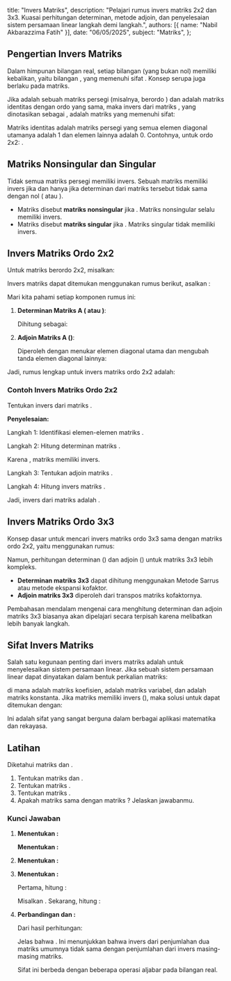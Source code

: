   title: "Invers Matriks",
  description: "Pelajari rumus invers matriks 2x2 dan 3x3. Kuasai perhitungan determinan, metode adjoin, dan penyelesaian sistem persamaan linear langkah demi langkah.",
  authors: [{ name: "Nabil Akbarazzima Fatih" }],
  date: "06/05/2025",
  subject: "Matriks",
};

## Pengertian Invers Matriks

Dalam himpunan bilangan real, setiap bilangan <InlineMath math="a" /> (yang bukan nol) memiliki kebalikan, yaitu bilangan <InlineMath math="a^{-1}" />, yang memenuhi sifat <InlineMath math="a \cdot a^{-1} = a^{-1} \cdot a = 1" />. Konsep serupa juga berlaku pada matriks.

Jika <InlineMath math="A" /> adalah sebuah matriks persegi (misalnya, berordo <InlineMath math="n \times n" />) dan <InlineMath math="I" /> adalah matriks identitas dengan ordo yang sama, maka invers dari matriks <InlineMath math="A" />, yang dinotasikan sebagai <InlineMath math="A^{-1}" />, adalah matriks yang memenuhi sifat:

<BlockMath math="A \cdot A^{-1} = A^{-1} \cdot A = I" />

Matriks identitas <InlineMath math="I" /> adalah matriks persegi yang semua elemen diagonal utamanya adalah 1 dan elemen lainnya adalah 0. Contohnya, untuk ordo 2x2: <InlineMath math="I = \begin{bmatrix} 1 & 0 \\ 0 & 1 \end{bmatrix}" />.

## Matriks Nonsingular dan Singular

Tidak semua matriks persegi memiliki invers. Sebuah matriks <InlineMath math="A" /> memiliki invers jika dan hanya jika determinan dari matriks tersebut tidak sama dengan nol (<InlineMath math="\det(A) \neq 0" /> atau <InlineMath math="|A| \neq 0" />).

- Matriks <InlineMath math="A" /> disebut **matriks nonsingular** jika <InlineMath math="\det(A) \neq 0" />. Matriks nonsingular selalu memiliki invers.
- Matriks <InlineMath math="A" /> disebut **matriks singular** jika <InlineMath math="\det(A) = 0" />. Matriks singular tidak memiliki invers.

## Invers Matriks Ordo 2x2

Untuk matriks <InlineMath math="A" /> berordo 2x2, misalkan:

<BlockMath math="A = \begin{bmatrix} a & b \\ c & d \end{bmatrix}" />

Invers matriks <InlineMath math="A" /> dapat ditemukan menggunakan rumus berikut, asalkan <InlineMath math="\det(A) \neq 0" />:

<BlockMath math="A^{-1} = \frac{1}{\det(A)} \text{Adj}(A)" />

Mari kita pahami setiap komponen rumus ini:

1.  **Determinan Matriks A (<InlineMath math="\det(A)" /> atau <InlineMath math="|A|" />)**:

    Dihitung sebagai:

    <BlockMath math="|A| = ad - bc" />

2.  **Adjoin Matriks A (<InlineMath math="\text{Adj}(A)" />)**:

    Diperoleh dengan menukar elemen diagonal utama dan mengubah tanda elemen diagonal lainnya:

    <BlockMath math="\text{Adj}(A) = \begin{bmatrix} d & -b \\ -c & a \end{bmatrix}" />

Jadi, rumus lengkap untuk invers matriks ordo 2x2 adalah:

<BlockMath math="A^{-1} = \frac{1}{ad-bc} \begin{bmatrix} d & -b \\ -c & a \end{bmatrix}" />

### Contoh Invers Matriks Ordo 2x2

Tentukan invers dari matriks <InlineMath math="P = \begin{bmatrix} 3 & -7 \\ -1 & 2 \end{bmatrix}" />.

**Penyelesaian:**

Langkah 1: Identifikasi elemen-elemen matriks <InlineMath math="P" />.

<InlineMath math="a=3, b=-7, c=-1, d=2" />

Langkah 2: Hitung determinan matriks <InlineMath math="P" />.

<BlockMath math="\det(P) = (3)(2) - (-7)(-1) = 6 - 7 = -1" />

Karena <InlineMath math="\det(P) \neq 0" />, matriks <InlineMath math="P" /> memiliki invers.

Langkah 3: Tentukan adjoin matriks <InlineMath math="P" />.

<BlockMath math="\text{Adj}(P) = \begin{bmatrix} 2 & -(-7) \\ -(-1) & 3 \end{bmatrix} = \begin{bmatrix} 2 & 7 \\ 1 & 3 \end{bmatrix}" />

Langkah 4: Hitung invers matriks <InlineMath math="P" />.

<div className="flex flex-col gap-4">
  <BlockMath math="P^{-1} = \frac{1}{\det(P)} \text{Adj}(P)" />
  <BlockMath math="P^{-1} = \frac{1}{-1} \begin{bmatrix} 2 & 7 \\ 1 & 3 \end{bmatrix}" />
  <BlockMath math="P^{-1} = -1 \begin{bmatrix} 2 & 7 \\ 1 & 3 \end{bmatrix}" />
  <BlockMath math="P^{-1} = \begin{bmatrix} -2 & -7 \\ -1 & -3 \end{bmatrix}" />
</div>

Jadi, invers dari matriks <InlineMath math="P" /> adalah <InlineMath math="P^{-1} = \begin{bmatrix} -2 & -7 \\ -1 & -3 \end{bmatrix}" />.

## Invers Matriks Ordo 3x3

Konsep dasar untuk mencari invers matriks ordo 3x3 sama dengan matriks ordo 2x2, yaitu menggunakan rumus:

<BlockMath math="A^{-1} = \frac{1}{\det(A)} \text{Adj}(A)" />

Namun, perhitungan determinan (<InlineMath math="\det(A)" />) dan adjoin (<InlineMath math="\text{Adj}(A)" />) untuk matriks 3x3 lebih kompleks.

- **Determinan matriks 3x3** dapat dihitung menggunakan Metode Sarrus atau metode ekspansi kofaktor.
- **Adjoin matriks 3x3** diperoleh dari transpos matriks kofaktornya.

Pembahasan mendalam mengenai cara menghitung determinan dan adjoin matriks 3x3 biasanya akan dipelajari secara terpisah karena melibatkan lebih banyak langkah.

## Sifat Invers Matriks

Salah satu kegunaan penting dari invers matriks adalah untuk menyelesaikan sistem persamaan linear. Jika sebuah sistem persamaan linear dapat dinyatakan dalam bentuk perkalian matriks:

<BlockMath math="AX = B" />

di mana <InlineMath math="A" /> adalah matriks koefisien, <InlineMath math="X" /> adalah matriks variabel, dan <InlineMath math="B" /> adalah matriks konstanta. Jika matriks <InlineMath math="A" /> memiliki invers (<InlineMath math="A^{-1}" />), maka solusi untuk <InlineMath math="X" /> dapat ditemukan dengan:

<BlockMath math="X = A^{-1}B" />

Ini adalah sifat yang sangat berguna dalam berbagai aplikasi matematika dan rekayasa.

## Latihan

Diketahui matriks <InlineMath math="X = \begin{bmatrix} 1 & -3 \\ -1 & 4 \end{bmatrix}" /> dan <InlineMath math="Y = \begin{bmatrix} -4 & 2 \\ 3 & -2 \end{bmatrix}" />.

1. Tentukan matriks <InlineMath math="X^{-1}" /> dan <InlineMath math="Y^{-1}" />.
2. Tentukan matriks <InlineMath math="X^{-1} + Y^{-1}" />.
3. Tentukan matriks <InlineMath math="(X+Y)^{-1}" />.
4. Apakah matriks <InlineMath math="X^{-1} + Y^{-1}" /> sama dengan matriks <InlineMath math="(X+Y)^{-1}" />? Jelaskan jawabanmu.

### Kunci Jawaban

1.  **Menentukan <InlineMath math="X^{-1}" />:**

    <div className="flex flex-col gap-4">
      <BlockMath math="X = \begin{bmatrix} 1 & -3 \\ -1 & 4 \end{bmatrix}" />
      <BlockMath math="\det(X) = (1)(4) - (-3)(-1) = 4 - 3 = 1" />
      <BlockMath math="\text{Adj}(X) = \begin{bmatrix} 4 & 3 \\ 1 & 1 \end{bmatrix}" />
      <BlockMath math="X^{-1} = \frac{1}{1} \begin{bmatrix} 4 & 3 \\ 1 & 1 \end{bmatrix} = \begin{bmatrix} 4 & 3 \\ 1 & 1 \end{bmatrix}" />
    </div>

    **Menentukan <InlineMath math="Y^{-1}" />:**

    <div className="flex flex-col gap-4">
      <BlockMath math="Y = \begin{bmatrix} -4 & 2 \\ 3 & -2 \end{bmatrix}" />
      <BlockMath math="\det(Y) = (-4)(-2) - (2)(3) = 8 - 6 = 2" />
      <BlockMath math="\text{Adj}(Y) = \begin{bmatrix} -2 & -2 \\ -3 & -4 \end{bmatrix}" />
      <BlockMath math="Y^{-1} = \frac{1}{2} \begin{bmatrix} -2 & -2 \\ -3 & -4 \end{bmatrix} = \begin{bmatrix} -1 & -1 \\ -3/2 & -2 \end{bmatrix}" />
    </div>

2.  **Menentukan <InlineMath math="X^{-1} + Y^{-1}" />:**

    <BlockMath math="X^{-1} + Y^{-1} = \begin{bmatrix} 4 & 3 \\ 1 & 1 \end{bmatrix} + \begin{bmatrix} -1 & -1 \\ -3/2 & -2 \end{bmatrix} = \begin{bmatrix} 4-1 & 3-1 \\ 1-3/2 & 1-2 \end{bmatrix} = \begin{bmatrix} 3 & 2 \\ -1/2 & -1 \end{bmatrix}" />

3.  **Menentukan <InlineMath math="(X+Y)^{-1}" />:**

    Pertama, hitung <InlineMath math="X+Y" />:

    <BlockMath math="X+Y = \begin{bmatrix} 1 & -3 \\ -1 & 4 \end{bmatrix} + \begin{bmatrix} -4 & 2 \\ 3 & -2 \end{bmatrix} = \begin{bmatrix} 1-4 & -3+2 \\ -1+3 & 4-2 \end{bmatrix} = \begin{bmatrix} -3 & -1 \\ 2 & 2 \end{bmatrix}" />

    Misalkan <InlineMath math="Z = X+Y = \begin{bmatrix} -3 & -1 \\ 2 & 2 \end{bmatrix}" />. Sekarang, hitung <InlineMath math="Z^{-1}" />:

    <div className="flex flex-col gap-4">
      <BlockMath math="\det(Z) = (-3)(2) - (-1)(2) = -6 - (-2) = -6 + 2 = -4" />
      <BlockMath math="\text{Adj}(Z) = \begin{bmatrix} 2 & 1 \\ -2 & -3 \end{bmatrix}" />
      <BlockMath math="(X+Y)^{-1} = Z^{-1} = \frac{1}{-4} \begin{bmatrix} 2 & 1 \\ -2 & -3 \end{bmatrix} = \begin{bmatrix} -2/4 & -1/4 \\ 2/4 & 3/4 \end{bmatrix} = \begin{bmatrix} -1/2 & -1/4 \\ 1/2 & 3/4 \end{bmatrix}" />
    </div>

4.  **Perbandingan <InlineMath math="X^{-1} + Y^{-1}" /> dan <InlineMath math="(X+Y)^{-1}" />:**

    Dari hasil perhitungan:

    <div className="flex flex-col gap-4">
      <BlockMath math="X^{-1} + Y^{-1} = \begin{bmatrix} 3 & 2 \\ -1/2 & -1 \end{bmatrix}" />
      <BlockMath math="(X+Y)^{-1} = \begin{bmatrix} -1/2 & -1/4 \\ 1/2 & 3/4 \end{bmatrix}" />
    </div>

    Jelas bahwa <InlineMath math="X^{-1} + Y^{-1} \neq (X+Y)^{-1}" />. Ini menunjukkan bahwa invers dari penjumlahan dua matriks umumnya tidak sama dengan penjumlahan dari invers masing-masing matriks.

    Sifat ini berbeda dengan beberapa operasi aljabar pada bilangan real.
